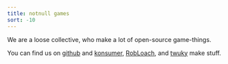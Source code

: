 ```yaml
---
title: notnull games
sort: -10
---
```


We are a loose collective, who make a lot of open-source game-things.

You can find us on [github](https://github.com/notnullgames) and [konsumer](https://github.com/konsumer), [RobLoach](https://github.com/RobLoach), and [twuky](https://github.com/twuky) make stuff.
